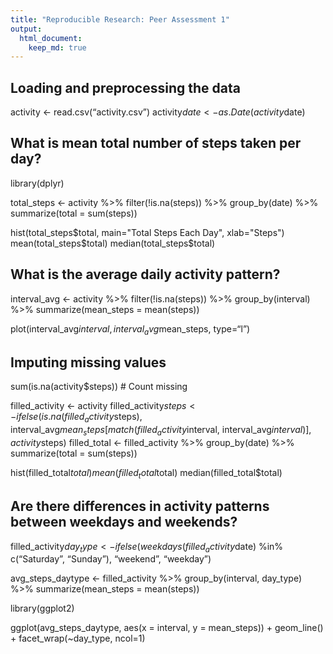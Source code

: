 ---
title: "Reproducible Research: Peer Assessment 1"
output: 
  html_document:
    keep_md: true
---


## Loading and preprocessing the data
activity <- read.csv("activity.csv")
activity$date <- as.Date(activity$date)


## What is mean total number of steps taken per day?

library(dplyr)

total_steps <- activity %>%
  filter(!is.na(steps)) %>%
  group_by(date) %>%
  summarize(total = sum(steps))

hist(total_steps$total, main="Total Steps Each Day", xlab="Steps")
mean(total_steps$total)
median(total_steps$total)


## What is the average daily activity pattern?
interval_avg <- activity %>%
  filter(!is.na(steps)) %>%
  group_by(interval) %>%
  summarize(mean_steps = mean(steps))

plot(interval_avg$interval, interval_avg$mean_steps, type="l")



## Imputing missing values

sum(is.na(activity$steps))  # Count missing

filled_activity <- activity
filled_activity$steps <- ifelse(is.na(filled_activity$steps),
                                 interval_avg$mean_steps[match(filled_activity$interval, interval_avg$interval)],
                                 activity$steps)
filled_total <- filled_activity %>%
  group_by(date) %>%
  summarize(total = sum(steps))

hist(filled_total$total)
mean(filled_total$total)
median(filled_total$total)


## Are there differences in activity patterns between weekdays and weekends?
filled_activity$day_type <- ifelse(weekdays(filled_activity$date) %in% c("Saturday", "Sunday"), 
                                   "weekend", "weekday")

avg_steps_daytype <- filled_activity %>%
  group_by(interval, day_type) %>%
  summarize(mean_steps = mean(steps))

library(ggplot2)

ggplot(avg_steps_daytype, aes(x = interval, y = mean_steps)) +
  geom_line() +
  facet_wrap(~day_type, ncol=1)

